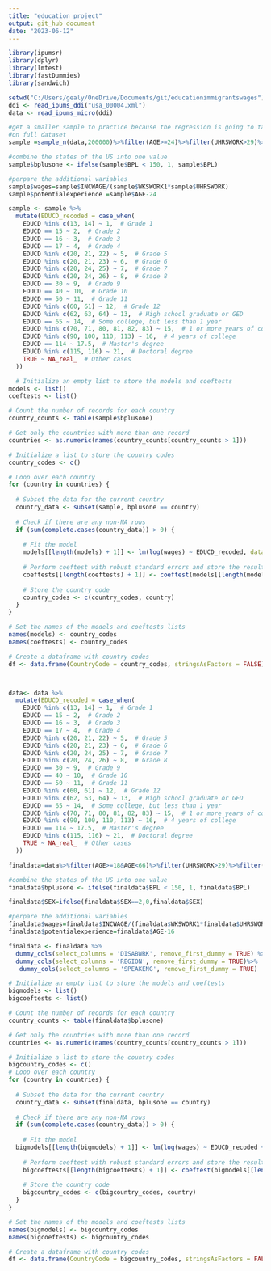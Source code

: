 ```yaml
---
title: "education project"
output: git_hub document 
date: "2023-06-12"
---
```

```r
library(ipumsr)
library(dplyr)
library(lmtest)
library(fastDummies)
library(sandwich)

```
```r
setwd("C:/Users/gealy/OneDrive/Documents/git/educationimmigrantswages")
ddi <- read_ipums_ddi("usa_00004.xml")
data <- read_ipums_micro(ddi)
```
```r
#get a smaller sample to practice because the regression is going to take longer 
#on full dataset
sample =sample_n(data,200000)%>%filter(AGE>=24)%>%filter(UHRSWORK>29)%>%filter(INCWAGE>0)%>%filter(WKSWORK1>30)
```
```r
#combine the states of the US into one value 
sample$bplusone <- ifelse(sample$BPL < 150, 1, sample$BPL)

```
```r
#perpare the additional variables 
sample$wages=sample$INCWAGE/(sample$WKSWORK1*sample$UHRSWORK)
sample$potentialexperience =sample$AGE-24
```
```r

sample <- sample %>% 
  mutate(EDUCD_recoded = case_when(
    EDUCD %in% c(13, 14) ~ 1,  # Grade 1
    EDUCD == 15 ~ 2,  # Grade 2
    EDUCD == 16 ~ 3,  # Grade 3
    EDUCD == 17 ~ 4,  # Grade 4
    EDUCD %in% c(20, 21, 22) ~ 5,  # Grade 5
    EDUCD %in% c(20, 21, 23) ~ 6,  # Grade 6
    EDUCD %in% c(20, 24, 25) ~ 7,  # Grade 7
    EDUCD %in% c(20, 24, 26) ~ 8,  # Grade 8
    EDUCD == 30 ~ 9,  # Grade 9
    EDUCD == 40 ~ 10,  # Grade 10
    EDUCD == 50 ~ 11,  # Grade 11
    EDUCD %in% c(60, 61) ~ 12,  # Grade 12
    EDUCD %in% c(62, 63, 64) ~ 13,  # High school graduate or GED
    EDUCD == 65 ~ 14,  # Some college, but less than 1 year
    EDUCD %in% c(70, 71, 80, 81, 82, 83) ~ 15,  # 1 or more years of college, no degree
    EDUCD %in% c(90, 100, 110, 113) ~ 16,  # 4 years of college
    EDUCD == 114 ~ 17.5,  # Master's degree
    EDUCD %in% c(115, 116) ~ 21,  # Doctoral degree
    TRUE ~ NA_real_  # Other cases
  ))


```

```r

  # Initialize an empty list to store the models and coeftests
models <- list()
coeftests <- list()

# Count the number of records for each country
country_counts <- table(sample$bplusone)

# Get only the countries with more than one record
countries <- as.numeric(names(country_counts[country_counts > 1]))

# Initialize a list to store the country codes
country_codes <- c()

# Loop over each country
for (country in countries) {
  
  # Subset the data for the current country
  country_data <- subset(sample, bplusone == country)
  
  # Check if there are any non-NA rows
  if (sum(complete.cases(country_data)) > 0) {
    
    # Fit the model
    models[[length(models) + 1]] <- lm(log(wages) ~ EDUCD_recoded, data = country_data)
    
    # Perform coeftest with robust standard errors and store the result
    coeftests[[length(coeftests) + 1]] <- coeftest(models[[length(models)]], vcov = vcovHC(models[[length(models)]], type = "HC1"))
    
    # Store the country code
    country_codes <- c(country_codes, country)
  }
}

# Set the names of the models and coeftests lists
names(models) <- country_codes
names(coeftests) <- country_codes

# Create a dataframe with country codes
df <- data.frame(CountryCode = country_codes, stringsAsFactors = FALSE)




```
```r
data<- data %>% 
  mutate(EDUCD_recoded = case_when(
    EDUCD %in% c(13, 14) ~ 1,  # Grade 1
    EDUCD == 15 ~ 2,  # Grade 2
    EDUCD == 16 ~ 3,  # Grade 3
    EDUCD == 17 ~ 4,  # Grade 4
    EDUCD %in% c(20, 21, 22) ~ 5,  # Grade 5
    EDUCD %in% c(20, 21, 23) ~ 6,  # Grade 6
    EDUCD %in% c(20, 24, 25) ~ 7,  # Grade 7
    EDUCD %in% c(20, 24, 26) ~ 8,  # Grade 8
    EDUCD == 30 ~ 9,  # Grade 9
    EDUCD == 40 ~ 10,  # Grade 10
    EDUCD == 50 ~ 11,  # Grade 11
    EDUCD %in% c(60, 61) ~ 12,  # Grade 12
    EDUCD %in% c(62, 63, 64) ~ 13,  # High school graduate or GED
    EDUCD == 65 ~ 14,  # Some college, but less than 1 year
    EDUCD %in% c(70, 71, 80, 81, 82, 83) ~ 15,  # 1 or more years of college, no degree
    EDUCD %in% c(90, 100, 110, 113) ~ 16,  # 4 years of college
    EDUCD == 114 ~ 17.5,  # Master's degree
    EDUCD %in% c(115, 116) ~ 21,  # Doctoral degree
    TRUE ~ NA_real_  # Other cases
  ))
```

```r
finaldata=data%>%filter(AGE>=18&AGE<66)%>%filter(UHRSWORK>29)%>%filter(INCWAGE>0)%>%filter(WKSWORK1>30)%>%filter(YRIMMIG==0|AGE -(2000-YRIMMIG)<= EDUCD_recoded +6)
```
```r
#combine the states of the US into one value 
finaldata$bplusone <- ifelse(finaldata$BPL < 150, 1, finaldata$BPL)
```
```r
finaldata$SEX=ifelse(finaldata$SEX==2,0,finaldata$SEX)
```

```r
#perpare the additional variables 
finaldata$wages=finaldata$INCWAGE/(finaldata$WKSWORK1*finaldata$UHRSWORK)
finaldata$potentialexperience=finaldata$AGE-16
```
```r
finaldata <- finaldata %>%
  dummy_cols(select_columns = 'DISABWRK', remove_first_dummy = TRUE) %>%
  dummy_cols(select_columns = 'REGION', remove_first_dummy = TRUE)%>%
   dummy_cols(select_columns = 'SPEAKENG', remove_first_dummy = TRUE)

```




```r

# Initialize an empty list to store the models and coeftests
bigmodels <- list()
bigcoeftests <- list()

# Count the number of records for each country
country_counts <- table(finaldata$bplusone)

# Get only the countries with more than one record
countries <- as.numeric(names(country_counts[country_counts > 1]))

# Initialize a list to store the country codes
bigcountry_codes <- c()
# Loop over each country
for (country in countries) {
  
  # Subset the data for the current country
  country_data <- subset(finaldata, bplusone == country)
  
  # Check if there are any non-NA rows
  if (sum(complete.cases(country_data)) > 0) {
    
    # Fit the model
  bigmodels[[length(bigmodels) + 1]] <- lm(log(wages) ~ EDUCD_recoded + DISABWRK+SEX+ potentialexperience^4 +REGION_21+REGION_22+REGION_12+REGION_31+REGION_32+REGION_33+REGION_41+REGION_42+ DISABWRK_4, data = country_data)
    
    # Perform coeftest with robust standard errors and store the result
    bigcoeftests[[length(bigcoeftests) + 1]] <- coeftest(bigmodels[[length(bigmodels)]], vcov = vcovHC(bigmodels[[length(bigmodels)]], type = "HC1"))
    
    # Store the country code
    bigcountry_codes <- c(bigcountry_codes, country)
  }
}

# Set the names of the models and coeftests lists
names(bigmodels) <- bigcountry_codes
names(bigcoeftests) <- bigcountry_codes

# Create a dataframe with country codes
df <- data.frame(CountryCode = bigcountry_codes, stringsAsFactors = FALSE)



```











